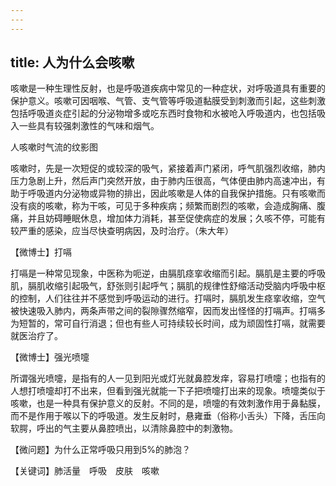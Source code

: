 ```yaml
---
---
---
```

title: 人为什么会咳嗽
---






咳嗽是一种生理性反射，也是呼吸道疾病中常见的一种症状，对呼吸道具有重要的保护意义。咳嗽可因咽喉、气管、支气管等呼吸道黏膜受到刺激而引起，这些刺激包括呼吸道炎症引起的分泌物增多或吃东西时食物和水被呛入呼吸道内，也包括吸入一些具有较强刺激性的气味和烟气。

人咳嗽时气流的纹影图



咳嗽时，先是一次短促的或较深的吸气，紧接着声门紧闭，呼气肌强烈收缩，肺内压力急剧上升，然后声门突然开放，由于肺内压很高，气体便由肺内高速冲出，有助于呼吸道内分泌物或异物的排出，因此咳嗽是人体的自我保护措施。只有咳嗽而没有痰的咳嗽，称为干咳，可见于多种疾病；频繁而剧烈的咳嗽，会造成胸痛、腹痛，并且妨碍睡眠休息，增加体力消耗，甚至促使病症的发展；久咳不停，可能有较严重的感染，应当尽快查明病因，及时治疗。（朱大年）





【微博士】打嗝

打嗝是一种常见现象，中医称为呃逆，由膈肌痉挛收缩而引起。膈肌是主要的呼吸肌，膈肌收缩引起吸气，舒张则引起呼气；膈肌的规律性舒缩活动受脑内呼吸中枢的控制，人们往往并不感觉到呼吸运动的进行。打嗝时，膈肌发生痉挛收缩，空气被快速吸入肺内，两条声带之间的裂隙骤然缩窄，因而发出怪怪的打嗝声。打嗝多为短暂的，常可自行消退；但也有些人可持续较长时间，成为顽固性打嗝，就需要就医治疗了。

【微博士】强光喷嚏

所谓强光喷嚏，是指有的人一见到阳光或灯光就鼻腔发痒，容易打喷嚏；也指有的人想打喷嚏却打不出来，但看到强光就能一下子把喷嚏打出来的现象。喷嚏类似于咳嗽，也是一种具有保护意义的反射。不同的是，喷嚏的有效刺激作用于鼻黏膜，而不是作用于喉以下的呼吸道。发生反射时，悬雍垂（俗称小舌头）下降，舌压向软腭，呼出的气主要从鼻腔喷出，以清除鼻腔中的刺激物。

【微问题】为什么正常呼吸只用到5%的肺泡？

【关键词】肺活量　呼吸　皮肤　咳嗽